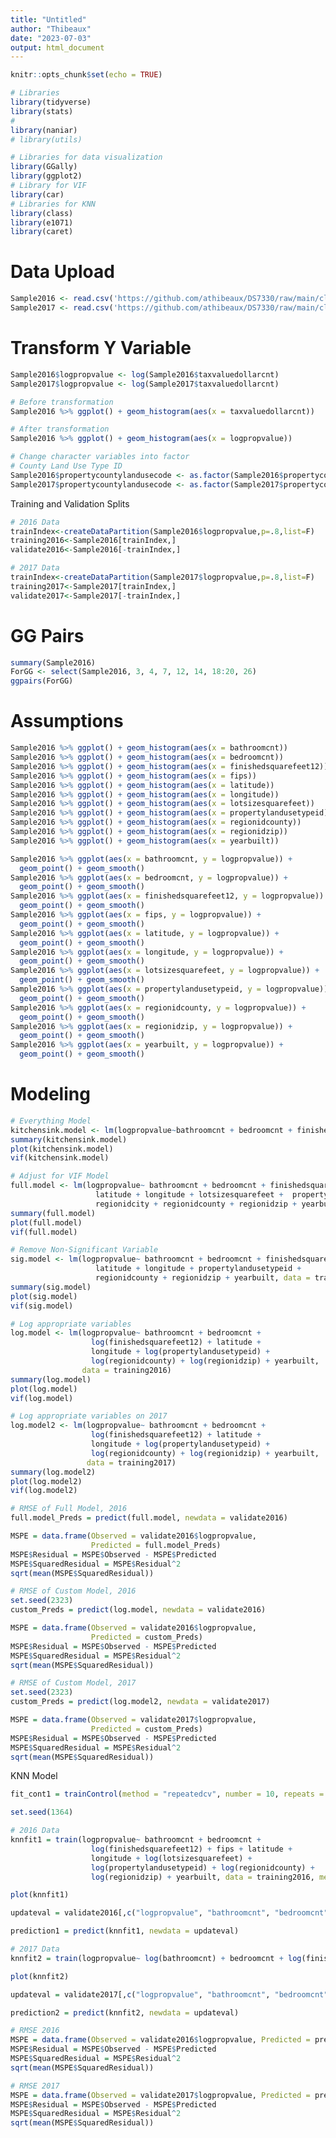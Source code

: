 ---
title: "Untitled"
author: "Thibeaux"
date: "2023-07-03"
output: html_document
---

```{r setup, include=FALSE}
knitr::opts_chunk$set(echo = TRUE)

# Libraries 
library(tidyverse)
library(stats)
# 
library(naniar)
# library(utils)

# Libraries for data visualization
library(GGally)
library(ggplot2)
# Library for VIF
library(car)
# Libraries for KNN
library(class)
library(e1071)
library(caret)
```
# Data Upload
```{r Data upload}
Sample2016 <- read.csv('https://github.com/athibeaux/DS7330/raw/main/cleansubsample2016.csv', header = TRUE, fill = TRUE)
Sample2017 <- read.csv('https://github.com/athibeaux/DS7330/raw/main/cleansubsample2017.csv', header = TRUE, fill = TRUE)
```
# Transform Y Variable
```{r Transform Y Variable}
Sample2016$logpropvalue <- log(Sample2016$taxvaluedollarcnt)
Sample2017$logpropvalue <- log(Sample2017$taxvaluedollarcnt)

# Before transformation
Sample2016 %>% ggplot() + geom_histogram(aes(x = taxvaluedollarcnt))

# After transformation
Sample2016 %>% ggplot() + geom_histogram(aes(x = logpropvalue))

# Change character variables into factor
# County Land Use Type ID
Sample2016$propertycountylandusecode <- as.factor(Sample2016$propertycountylandusecode)
Sample2017$propertycountylandusecode <- as.factor(Sample2017$propertycountylandusecode)
```
Training and Validation Splits
```{r Splitting Data}
# 2016 Data
trainIndex<-createDataPartition(Sample2016$logpropvalue,p=.8,list=F)
training2016<-Sample2016[trainIndex,]
validate2016<-Sample2016[-trainIndex,]

# 2017 Data
trainIndex<-createDataPartition(Sample2017$logpropvalue,p=.8,list=F)
training2017<-Sample2017[trainIndex,]
validate2017<-Sample2017[-trainIndex,]
```
# GG Pairs
```{r GG Pairs}
summary(Sample2016)
ForGG <- select(Sample2016, 3, 4, 7, 12, 14, 18:20, 26)
ggpairs(ForGG)
```
# Assumptions
```{r}
Sample2016 %>% ggplot() + geom_histogram(aes(x = bathroomcnt))
Sample2016 %>% ggplot() + geom_histogram(aes(x = bedroomcnt))
Sample2016 %>% ggplot() + geom_histogram(aes(x = finishedsquarefeet12))
Sample2016 %>% ggplot() + geom_histogram(aes(x = fips))
Sample2016 %>% ggplot() + geom_histogram(aes(x = latitude))
Sample2016 %>% ggplot() + geom_histogram(aes(x = longitude))
Sample2016 %>% ggplot() + geom_histogram(aes(x = lotsizesquarefeet))
Sample2016 %>% ggplot() + geom_histogram(aes(x = propertylandusetypeid))
Sample2016 %>% ggplot() + geom_histogram(aes(x = regionidcounty))
Sample2016 %>% ggplot() + geom_histogram(aes(x = regionidzip))
Sample2016 %>% ggplot() + geom_histogram(aes(x = yearbuilt))

Sample2016 %>% ggplot(aes(x = bathroomcnt, y = logpropvalue)) + 
  geom_point() + geom_smooth()
Sample2016 %>% ggplot(aes(x = bedroomcnt, y = logpropvalue)) + 
  geom_point() + geom_smooth()
Sample2016 %>% ggplot(aes(x = finishedsquarefeet12, y = logpropvalue)) + 
  geom_point() + geom_smooth()
Sample2016 %>% ggplot(aes(x = fips, y = logpropvalue)) + 
  geom_point() + geom_smooth()
Sample2016 %>% ggplot(aes(x = latitude, y = logpropvalue)) + 
  geom_point() + geom_smooth()
Sample2016 %>% ggplot(aes(x = longitude, y = logpropvalue)) + 
  geom_point() + geom_smooth()
Sample2016 %>% ggplot(aes(x = lotsizesquarefeet, y = logpropvalue)) + 
  geom_point() + geom_smooth()
Sample2016 %>% ggplot(aes(x = propertylandusetypeid, y = logpropvalue)) + 
  geom_point() + geom_smooth()
Sample2016 %>% ggplot(aes(x = regionidcounty, y = logpropvalue)) + 
  geom_point() + geom_smooth()
Sample2016 %>% ggplot(aes(x = regionidzip, y = logpropvalue)) + 
  geom_point() + geom_smooth()
Sample2016 %>% ggplot(aes(x = yearbuilt, y = logpropvalue)) + 
  geom_point() + geom_smooth()
```
# Modeling
```{r MLR}
# Everything Model
kitchensink.model <- lm(logpropvalue~bathroomcnt + bedroomcnt + finishedsquarefeet12 + fips + latitude + longitude + lotsizesquarefeet + propertylandusetypeid + rawcensustractandblock + regionidcity + regionidcounty + regionidzip + yearbuilt, data = training2016)
summary(kitchensink.model)
plot(kitchensink.model)
vif(kitchensink.model)

# Adjust for VIF Model
full.model <- lm(logpropvalue~ bathroomcnt + bedroomcnt + finishedsquarefeet12 + 
                   latitude + longitude + lotsizesquarefeet +  propertylandusetypeid + 
                   regionidcity + regionidcounty + regionidzip + yearbuilt, data = training2016)
summary(full.model)
plot(full.model)
vif(full.model)

# Remove Non-Significant Variable
sig.model <- lm(logpropvalue~ bathroomcnt + bedroomcnt + finishedsquarefeet12 + 
                   latitude + longitude + propertylandusetypeid + 
                   regionidcounty + regionidzip + yearbuilt, data = training2016)
summary(sig.model)
plot(sig.model)
vif(sig.model)

# Log appropriate variables
log.model <- lm(logpropvalue~ bathroomcnt + bedroomcnt + 
                  log(finishedsquarefeet12) + latitude + 
                  longitude + log(propertylandusetypeid) + 
                  log(regionidcounty) + log(regionidzip) + yearbuilt, 
                data = training2016)
summary(log.model)
plot(log.model)
vif(log.model)

# Log appropriate variables on 2017
log.model2 <- lm(logpropvalue~ bathroomcnt + bedroomcnt + 
                  log(finishedsquarefeet12) + latitude + 
                  longitude + log(propertylandusetypeid) + 
                  log(regionidcounty) + log(regionidzip) + yearbuilt, 
                 data = training2017)
summary(log.model2)
plot(log.model2)
vif(log.model2)

# RMSE of Full Model, 2016
full.model_Preds = predict(full.model, newdata = validate2016)

MSPE = data.frame(Observed = validate2016$logpropvalue, 
                  Predicted = full.model_Preds)
MSPE$Residual = MSPE$Observed - MSPE$Predicted
MSPE$SquaredResidual = MSPE$Residual^2
sqrt(mean(MSPE$SquaredResidual))

# RMSE of Custom Model, 2016
set.seed(2323)
custom_Preds = predict(log.model, newdata = validate2016)

MSPE = data.frame(Observed = validate2016$logpropvalue, 
                  Predicted = custom_Preds)
MSPE$Residual = MSPE$Observed - MSPE$Predicted
MSPE$SquaredResidual = MSPE$Residual^2
sqrt(mean(MSPE$SquaredResidual))

# RMSE of Custom Model, 2017
set.seed(2323)
custom_Preds = predict(log.model2, newdata = validate2017)

MSPE = data.frame(Observed = validate2017$logpropvalue, 
                  Predicted = custom_Preds)
MSPE$Residual = MSPE$Observed - MSPE$Predicted
MSPE$SquaredResidual = MSPE$Residual^2
sqrt(mean(MSPE$SquaredResidual))
```
KNN Model
```{r}
fit_cont1 = trainControl(method = "repeatedcv", number = 10, repeats = 1)

set.seed(1364)

# 2016 Data
knnfit1 = train(logpropvalue~ bathroomcnt + bedroomcnt + 
                  log(finishedsquarefeet12) + fips + latitude + 
                  longitude + log(lotsizesquarefeet) + 
                  log(propertylandusetypeid) + log(regionidcounty) + 
                  log(regionidzip) + yearbuilt, data = training2016, method = "knn", trControl = fit_cont1, tuneGrid = expand.grid(k = c(1:30)))

plot(knnfit1)

updateval = validate2016[,c("logpropvalue", "bathroomcnt", "bedroomcnt", "finishedsquarefeet12", "fips", "latitude", "longitude", "lotsizesquarefeet", "propertylandusetypeid", "regionidcounty", "regionidzip", "yearbuilt")]

prediction1 = predict(knnfit1, newdata = updateval)

# 2017 Data
knnfit2 = train(logpropvalue~ log(bathroomcnt) + bedroomcnt + log(finishedsquarefeet12) + log(lotsizesquarefeet) + log(propertylandusetypeid) + log(regionidzip) + log(yearbuilt), data = training2017, method = "knn", trControl = fit_cont1, tuneGrid = expand.grid(k = c(1:30)))

plot(knnfit2)

updateval = validate2017[,c("logpropvalue", "bathroomcnt", "bedroomcnt", "finishedsquarefeet12", "fips", "latitude", "longitude", "lotsizesquarefeet", "propertylandusetypeid", "regionidcounty", "regionidzip", "yearbuilt")]

prediction2 = predict(knnfit2, newdata = updateval)

# RMSE 2016
MSPE = data.frame(Observed = validate2016$logpropvalue, Predicted = prediction1)
MSPE$Residual = MSPE$Observed - MSPE$Predicted
MSPE$SquaredResidual = MSPE$Residual^2
sqrt(mean(MSPE$SquaredResidual))

# RMSE 2017
MSPE = data.frame(Observed = validate2017$logpropvalue, Predicted = prediction2)
MSPE$Residual = MSPE$Observed - MSPE$Predicted
MSPE$SquaredResidual = MSPE$Residual^2
sqrt(mean(MSPE$SquaredResidual))
```
